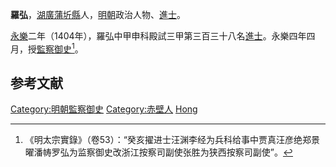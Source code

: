 '''羅弘'''，[[湖廣|湖廣]][[蒲圻縣|蒲圻縣]]人，[[明朝|明朝]]政治人物、[[進士|進士]]。

[[永乐_(明朝)|永樂]]二年（1404年），羅弘中甲申科殿試三甲第三百三十八名[[進士|進士]]。永樂四年四月，授[[監察御史|監察御史]]<ref>《明太宗實錄》（卷53）：“癸亥擢进士汪渊李经为兵科给事中贾真汪彦绝郑景曜潘帱罗弘为监察御史改浙江按察司副使张胜为狭西按察司副使”。</ref>。

==参考文献==
{{Reflist}}

{{明朝人物小作品}}
{{永樂二年甲申科殿試金榜}}

{{DEFAULTSORT:Luo羅}}
[[Category:明朝監察御史|Category:明朝監察御史]]
[[Category:赤壁人|Category:赤壁人]]
[[Category:羅姓|Hong]]